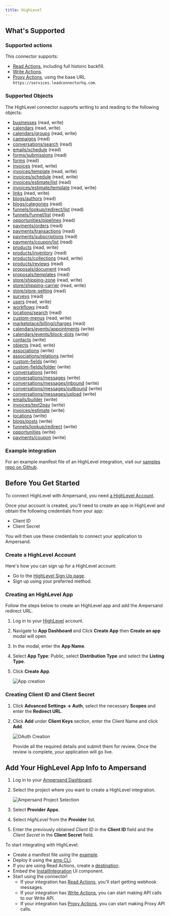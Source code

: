 ```yaml
---
title: HighLevel
---
```

## What's Supported

### Supported actions

This connector supports:
- [Read Actions](/read-actions), including full historic backfill.
- [Write Actions](/write-actions).
- [Proxy Actions](/proxy-actions), using the base URL `https://services.leadconnectorhq.com`.

### Supported Objects
The HighLevel connector supports writing to and reading to the following objects:
- [businesses](https://highlevel.stoplight.io/docs/integrations/bb6b717cac89c-business-api) (read, write)
- [calendars](https://highlevel.stoplight.io/docs/integrations/5339a7ea3f2f2-calendars-api) (read, write)
- [calendars/groups](https://highlevel.stoplight.io/docs/integrations/5339a7ea3f2f2-calendars-api) (read, write)
- [campaigns](https://highlevel.stoplight.io/docs/integrations/35a5ad3408e98-campaigns-api) (read)
- [conversations/search](https://highlevel.stoplight.io/docs/integrations/d45ae3189eea8-search-conversations) (read)
- [emails/schedule](https://highlevel.stoplight.io/docs/integrations/aa18a7110c584-get-campaigns) (read)
- [forms/submissions](https://highlevel.stoplight.io/docs/integrations/a6114bd7685d1-get-forms-submissions) (read)
- [forms](https://highlevel.stoplight.io/docs/integrations/49e29c1716c61-get-forms) (read)
- [invoices](https://highlevel.stoplight.io/docs/integrations/dcaf05eb72b81-invoice-api) (read, write)
- [invoices/template](https://highlevel.stoplight.io/docs/integrations/dcaf05eb72b81-invoice-api) (read, write)
- [invoices/schedule](https://highlevel.stoplight.io/docs/integrations/dcaf05eb72b81-invoice-api) (read, write)
- [invoices/estimate/list](https://highlevel.stoplight.io/docs/integrations/18211945fb8f5-list-estimates) (read)
- [invoices/estimate/template](https://highlevel.stoplight.io/docs/integrations/dcaf05eb72b81-invoice-api) (read, write)
- [links](https://highlevel.stoplight.io/docs/integrations/85c4db13a5d69-links-api) (read, write)
- [blogs/authors](https://highlevel.stoplight.io/docs/integrations/2ad8896e803e7-get-all-authors) (read)
- [blogs/categories](https://highlevel.stoplight.io/docs/integrations/8ebd3128ee462-get-all-categories) (read)
- [funnels/lookup/redirect/list](https://highlevel.stoplight.io/docs/integrations/a1a9c79cd27ed-fetch-list-of-redirects) (read)
- [funnels/funnel/list](https://highlevel.stoplight.io/docs/integrations/80d7ad39f1e90-fetch-list-of-funnels) (read)
- [opportunities/pipelines](https://highlevel.stoplight.io/docs/integrations/a163e98c45b8d-search-opportunity) (read)
- [payments/orders](https://highlevel.stoplight.io/docs/integrations/378562f514a17-list-orders) (read)
- [payments/transactions](https://highlevel.stoplight.io/docs/integrations/4d127e6508f0a-list-transactions) (read)
- [payments/subscriptions](https://highlevel.stoplight.io/docs/integrations/33c965c6cb9da-list-subscriptions) (read)
- [payments/coupon/list](https://highlevel.stoplight.io/docs/integrations/f1a58fadab467-list-coupons) (read)
- [products](https://highlevel.stoplight.io/docs/integrations/486b7c90818f4-products-api) (read, write)
- [products/inventory](https://highlevel.stoplight.io/docs/integrations/2c26c555258c6-list-inventory) (read)
- [products/collections](https://highlevel.stoplight.io/docs/integrations/486b7c90818f4-products-api) (read, write)
- [products/reviews](https://highlevel.stoplight.io/docs/integrations/1c3f34f44689a-fetch-product-reviews) (read)
- [proposals/document](https://highlevel.stoplight.io/docs/integrations/60ec57df068f6-list-documents) (read)
- [proposals/templates](https://highlevel.stoplight.io/docs/integrations/da393f098cd9e-list-templates) (read)
- [store/shipping-zone](https://highlevel.stoplight.io/docs/integrations/8994a68c52c5c-store-api) (read, write)
- [store/shipping-carrier](https://highlevel.stoplight.io/docs/integrations/caea983361099-list-shipping-carriers) (read, write)
- [store/store-setting](https://highlevel.stoplight.io/docs/integrations/2625702057180-get-store-settings) (read)
- [surveys](https://highlevel.stoplight.io/docs/integrations/1e9fdbe3f2013-get-surveys) (read)
- [users](https://highlevel.stoplight.io/docs/integrations/7f581f780cf2f-users-api) (read, write)
- [workflows](https://highlevel.stoplight.io/docs/integrations/070d2f9be5549-get-workflow) (read)
- [locations/search](https://highlevel.stoplight.io/docs/integrations/12f3fb56990d3-search) (read)
- [custom-menus](https://highlevel.stoplight.io/docs/integrations/e377daf40adc8-custom-menus-api  ) (read, write)
- [marketplace/billing/charges](https://highlevel.stoplight.io/docs/integrations/c8ed91df11efc-get-all-wallet-charges) (read)
- [calendars/events/appointments](https://highlevel.stoplight.io/docs/integrations/a192f863cad27-create-appointment) (write)
- [calendars/events/block-slots](https://highlevel.stoplight.io/docs/integrations/5a52896a68879-create-block-slot) (write)
- [contacts](https://highlevel.stoplight.io/docs/integrations/4c8362223c17b-create-contact) (write)
- [objects](https://highlevel.stoplight.io/docs/integrations/ef91fb5866e4c-create-custom-object) (read, write)
- [associations](https://highlevel.stoplight.io/docs/integrations/e4e2b47e593b3-create-association) (write)
- [associations/relations](https://highlevel.stoplight.io/docs/integrations/706670bc1dafa-create-relation-for-you-associated-entities) (write)
- [custom-fields](https://highlevel.stoplight.io/docs/integrations/55c9675bf56ce-create-custom-field) (write)
- [custom-fields/folder](https://highlevel.stoplight.io/docs/integrations/52e9e97f3c50a-create-custom-field-folder) (write)
- [conversations](https://highlevel.stoplight.io/docs/integrations/8d0b19e09176e-create-conversation) (write)
- [conversations/messages](https://highlevel.stoplight.io/docs/integrations/5853cb0a54971-send-a-new-message) (write)
- [conversations/messages/inbound](https://highlevel.stoplight.io/docs/integrations/3c9036411fcc3-add-an-inbound-message) (write)
- [conversations/messages/outbound](https://highlevel.stoplight.io/docs/integrations/d032812b4e850-add-an-external-outbound-call) (write)
- [conversations/messages/upload](https://highlevel.stoplight.io/docs/integrations/cd0f7973ec1b6-upload-file-attachments) (write)
- [emails/builder](https://highlevel.stoplight.io/docs/integrations/cfa78da1d70d7-create-a-new-template) (write)
- [invoices/text2pay](https://highlevel.stoplight.io/docs/integrations/e739c3a249591-create-and-send) (write)
- [invoices/estimate](https://highlevel.stoplight.io/docs/integrations/2c9fa98b3c6e1-create-new-estimate) (write)
- [locations](https://highlevel.stoplight.io/docs/integrations/7cfc7963eda7c-create-sub-account-formerly-location) (write)
- [blogs/posts](https://highlevel.stoplight.io/docs/integrations/c24ff055e7cf8-create-blog-post) (write)
- [funnels/lookup/redirect](https://highlevel.stoplight.io/docs/integrations/98aaa4819e58b-create-redirect) (write)
- [opportunities](https://highlevel.stoplight.io/docs/integrations/802093aa63900-create-opportunity) (write)
- [payments/coupon](https://highlevel.stoplight.io/docs/integrations/d681ddae80b59-create-coupon) (write)


### Example integration

For an example manifest file of an HighLevel integration, visit our [samples repo on Github](https://github.com/amp-labs/samples/blob/main/highlevel/amp.yaml).

## Before You Get Started

To connect HighLevel with Ampersand, you need [a HighLevel Account](https://marketplace.gohighlevel.com/signup).

Once your account is created, you'll need to create an app in HighLevel and obtain the following credentials from your app:

- Client ID
- Client Secret

You will then use these credentials to connect your application to Ampersand.

### Create a HighLevel Account

Here's how you can sign up for a HighLevel account:

- Go to the [HighLevel Sign Up page](https://marketplace.gohighlevel.com/signup).
- Sign up using your preferred method.

### Creating an HighLevel App

Follow the steps below to create an HighLevel app and add the Ampersand redirect URL.

1. Log in to your [HighLevel](https://marketplace.gohighlevel.com/login) account.

2. Navigate to **App Dashboard** and Click **Create App** then **Create an app** modal will open.

3. In the modal, enter the **App Name**. 

4. Select **App Type**: Public, select **Distribution Type** and select the **Listing Type**.

5. Click **Create App**.

    ![App creation](/images/provider-guides/highlevel.gif)

### Creating Client ID and Client Secret

1. Click **Advanced Settings -> Auth**, select the necessary **Scopes** and enter the **Redirect URL**.
 
2. Click **Add** under **Client Keys** section, enter the Client Name and click **Add**.

    ![OAuth Creation](/images/provider-guides/highlevel_OAuth.gif)

    Provide all the required details and submit them for review. Once the review is complete, your application will go live.

## Add Your HighLevel App Info to Ampersand

1. Log in to your [Ampersand Dashboard](https://dashboard.withampersand.com).

2. Select the project where you want to create a HighLevel integration.

   ![Ampersand Project Selection](/images/provider-guides/31a6a12-Ampersand.png)

3. Select **Provider Apps**.

4. Select _HighLevel_ from the **Provider** list.

5. Enter the previously obtained _Client ID_ in the **Client ID** field and the _Client Secret_ in the **Client Secret** field.

To start integrating with HighLevel:
- Create a manifest file using the [example](https://github.com/amp-labs/samples/blob/main/highlevel/amp.yaml).
- Deploy it using the [amp CLI](/cli/overview).
- If you are using Read Actions, create a [destination](/destinations).
- Embed the [InstallIntegration](/embeddable-ui-components#install-integration) UI component.
- Start using the connector!
   - If your integration has [Read Actions](/read-actions), you'll start getting webhook messages.
   - If your integration has [Write Actions](/write-actions), you can start making API calls to our Write API.
   - If your integration has [Proxy Actions](/proxy-actions), you can start making Proxy API calls.
 